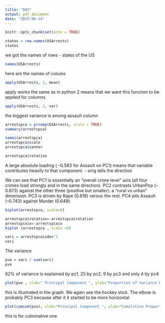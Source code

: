 ```yaml
---
title: "DA5"
output: pdf_document
date: "2025-06-24"
---
```


```r
knitr::opts_chunk$set(echo = TRUE)
```

```r
states = row.names(USArrests)
states
```
we got the names of rows - states of the US 

```r
names(USArrests)
```

here are the names of colums 

```r
apply(USArrests, 2, mean)
```

apply works the same as in python
2 means that we want this function to be applied for columns 

```r
apply(USArrests, 2, var)
```

the biggest variance is among assault column 

```r
arrestspca = prcomp(USArrests, scale = TRUE)
summary(arrestspca)
```
```r
names(arrestspca)
arrestspca$scale
arrestspca$center

arrestspca$rotation
```
A large absolute loading ( –0.583 for Assault on PC1) means that variable contributes heavily to that component.
- sing tells the direction 

We can see that 
PC1 is essentially an “overall crime level” axis (all four crimes load strongly and in the same direction).
PC2 contrasts UrbanPop (–0.873) against the other three (positive but smaller): a “rural vs urban” dimension.
PC3 is driven by Rape (0.818) versus the rest.
PC4 pits Assault (–0.743) against Murder (0.649).

```r
biplot(arrestspca, scale=0)
```
```r
arrestspca$rotation=-arrestspca$rotation
arrestspca$x=-arrestspca$x
biplot (arrestspca , scale =0)
```

```r
vari = arrestspca$sdev^2
vari

```

The variance

```r
pve = vari / sum(vari)
pve
```
62% of variance is explained by pc1, 25 by pc2, 9 by pc3 and only 4 by pc4

```r
plot(pve , xlab=" Principal Component ", ylab="Proportion of Variance Explained ", ylim=c(0,1), type='b')
```
this is illustrated in the graph. We again see the hockey stick. The elbow is probably PC3 because after it it started to be more horizontal 

```r
plot(cumsum(pve), xlab="Principal Component ", ylab="Cumulative Proportion of Variance Explained ", ylim=c(0,1), type='b')
```
this is for culminative one
